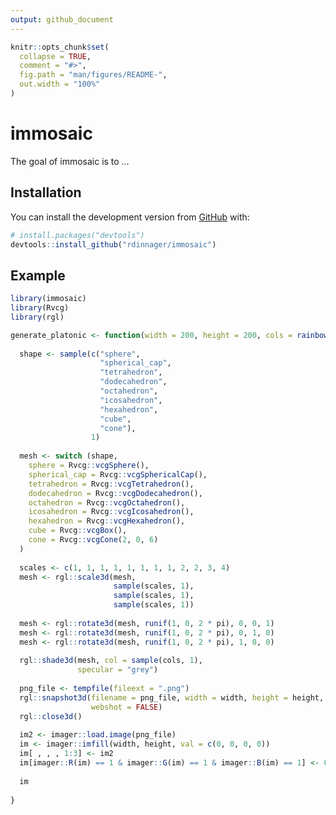 ```yaml
---
output: github_document
---
```


<!-- README.md is generated from README.Rmd. Please edit that file -->

```r
knitr::opts_chunk$set(
  collapse = TRUE,
  comment = "#>",
  fig.path = "man/figures/README-",
  out.width = "100%"
)
```

# immosaic

<!-- badges: start -->
<!-- badges: end -->

The goal of immosaic is to ...

## Installation

You can install the development version from [GitHub](https://github.com/) with:

``` r
# install.packages("devtools")
devtools::install_github("rdinnager/immosaic")
```
## Example

```r
library(immosaic)
library(Rvcg)
library(rgl)
```

```r

generate_platonic <- function(width = 200, height = 200, cols = rainbow(100)) {
  
  shape <- sample(c("sphere",
                    "spherical_cap",
                    "tetrahedron",
                    "dodecahedron",
                    "octahedron",
                    "icosahedron",
                    "hexahedron",
                    "cube",
                    "cone"),
                  1)
  
  mesh <- switch (shape,
    sphere = Rvcg::vcgSphere(),
    spherical_cap = Rvcg::vcgSphericalCap(),
    tetrahedron = Rvcg::vcgTetrahedron(),
    dodecahedron = Rvcg::vcgDodecahedron(),
    octahedron = Rvcg::vcgOctahedron(),
    icosahedron = Rvcg::vcgIcosahedron(),
    hexahedron = Rvcg::vcgHexahedron(),
    cube = Rvcg::vcgBox(),
    cone = Rvcg::vcgCone(2, 0, 6)
  )
  
  scales <- c(1, 1, 1, 1, 1, 1, 1, 1, 2, 2, 3, 4)
  mesh <- rgl::scale3d(mesh, 
                       sample(scales, 1),
                       sample(scales, 1),
                       sample(scales, 1))
  
  mesh <- rgl::rotate3d(mesh, runif(1, 0, 2 * pi), 0, 0, 1)
  mesh <- rgl::rotate3d(mesh, runif(1, 0, 2 * pi), 0, 1, 0)
  mesh <- rgl::rotate3d(mesh, runif(1, 0, 2 * pi), 1, 0, 0)
  
  rgl::shade3d(mesh, col = sample(cols, 1),
               specular = "grey")
  
  png_file <- tempfile(fileext = ".png")
  rgl::snapshot3d(filename = png_file, width = width, height = height,
                  webshot = FALSE)
  rgl::close3d()
  
  im2 <- imager::load.image(png_file)
  im <- imager::imfill(width, height, val = c(0, 0, 0, 0))
  im[ , , , 1:3] <- im2 
  im[imager::R(im) == 1 & imager::G(im) == 1 & imager::B(im) == 1] <- 0
  
  im  
 
}

```
